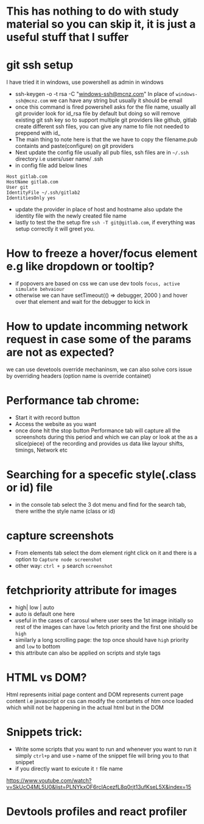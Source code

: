
<Meta title="miscellaneous" />

# This has nothing to do with study material so you can skip it, it is just a useful stuff that I suffer 

# git ssh setup
I have tried it in windows, use powershell as admin in windows
- ssh-keygen -o -t rsa -C "windows-ssh@mcnz.com"
In place of `windows-ssh@mcnz.com` we can have any string but usually it should be email
- once this command is fired powershell asks for the file name, usually all git provider look for id_rsa file 
by default but doing so will remove existing git ssh key so to support multiple git providers like github, gitlab
create different ssh files, you can give any name to file not needed to preppend with id_ 
- The main thing to note here is that the we have to copy the filename.pub containts and paste(configure)
on git providers
- Next update the config file usually all pub files, ssh files are in `~/.ssh` directory i.e users/user name/ .ssh 
- in config file add below lines 
```
Host gitlab.com
HostName gitlab.com
User git
IdentityFile ~/.ssh/gitlab2
IdentitiesOnly yes

```
- update the provider in place of host and hostname also update the identity file with the newly created file name
- lastly to test the the setup fire `ssh -T git@gitlab.com`, if everything was setup correctly it will greet you.

# How to freeze a hover/focus element e.g like dropdown or tooltip?
- if popovers are based on css we can use dev tools `focus, active simulate behvaiour`
- otherwise we can have setTimeout(() => debugger, 2000 ) and hover over that element and wait for the 
debugger to kick in

# How to update incomming network request in case some of the params are not as expected?
we can use devetools override mechaninsm, we can also solve cors issue by overriding headers 
(option name is override containet)

# Performance tab chrome:
- Start it with record button 
- Access the website as you want 
- once done hit the stop button
Performance tab will capture all the screenshots during this period and which we can play or look at the 
as a slice(piece) of the recording and provides us data like layour shifts, timings, Network etc 

# Searching for a specefic style(.class or id) file
- in the console tab select the 3 dot menu and find for the search tab, there writhe the style name (class or id) 

# capture screenshots
- From elements tab select the dom element right click on it and there is a option to `Capture node screenshot`
- other way: `ctrl + p` search `screenshot`

# fetchpriority attribute for images
- high| low | auto 
- auto is default one here
- useful in the cases of carosul where user sees the 1st image initially so rest of the images can have `low` 
fetch priority and the first one should be `high`
- similarly a long scrolling page: the top once should have `high` priority and `low` to bottom
- this attribute can also be applied on scripts and style tags

# HTML vs DOM?
Html represents initial page content and DOM represents current page content i.e javascript or css
can modify the contantets of htm once loaded which whill not be happening in the actual html but in the DOM

# Snippets trick:
- Write some scripts that you want to run and whenever you want to run it simply `ctrl+p` and use `>` name of 
the snippet file will bring you to that snippet
- if you directly want to exicute it `!` file name

https://www.youtube.com/watch?v=SkUcO4ML5U0&list=PLNYkxOF6rcIAcezfL8q0rjt13ufKseL5X&index=15
# Devtools profiles and react profiler